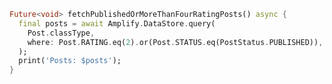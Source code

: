 ```dart
Future<void> fetchPublishedOrMoreThanFourRatingPosts() async {
  final posts = await Amplify.DataStore.query(
    Post.classType,
    where: Post.RATING.eq(2).or(Post.STATUS.eq(PostStatus.PUBLISHED)),
  );
  print('Posts: $posts');
}
```

